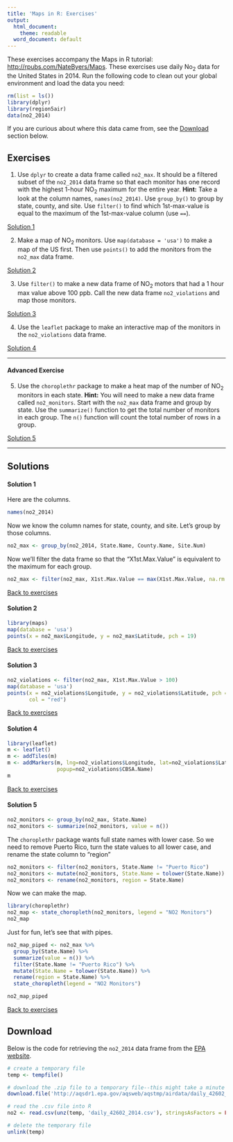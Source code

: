 ```yaml
---
title: 'Maps in R: Exercises'
output:
  html_document:
    theme: readable
  word_document: default
---
```


These exercises accompany the Maps in R tutorial: 
<a href="http://rpubs.com/NateByers/Maps" target="_blank">
http://rpubs.com/NateByers/Maps</a>. These exercises use daily No~2~ data for the
United States in 2014. Run the following code to clean out your global
environment and load the data you need:

```r
rm(list = ls())
library(dplyr)
library(region5air)
data(no2_2014)
```

If you are curious about  where this data came from, see the [Download](#download)
section below.

## Exercises {#ex}

1. Use `dplyr` to create a data frame called `no2_max`. It should be a filtered
subset of the `no2_2014` data frame so that each monitor has one record with 
the highest 1-hour NO~2~ maximum for the entire year. __Hint:__ Take a look at 
the column names, `names(no2_2014)`. Use `group_by()` to group by state, county,
and site. Use `filter()` to find which 1st-max-value is equal to the maximum of
the 1st-max-value column (use `==`).

[Solution 1](#ex1)

2. Make a map of NO~2~ monitors. Use `map(database = 'usa')` to make a map of the
US first. Then use `points()` to add the monitors from the `no2_max` data frame.


[Solution 2](#ex2)

3. Use `filter()` to make a new data frame of NO~2~ motors that had a 1 hour max
value above 100 ppb. Call the new data frame `no2_violations` and map those monitors.

[Solution 3](#ex3)

4. Use the `leaflet` package to make an interactive map of the monitors in the
`no2_violations` data frame.



[Solution 4](#ex4)

----------------------------------

#### Advanced Exercise

5. Use the `choroplethr` package to make a heat map of the number of NO~2~ 
monitors in each state. __Hint:__ You will need to make a new data frame called
`no2_monitors`. Start with the `no2_max` data frame and group by state. Use the
`summarize()` function to get the total number of monitors in each group. The `n()`
function will count the total number of rows in a group.

[Solution 5](#ex5)




--------------------------------------

## Solutions

#### Solution 1{#ex1}

Here are the columns.

```r
names(no2_2014)
```

Now we know the column names for state, county, and site. Let's group by those
columns.

```r
no2_max <- group_by(no2_2014, State.Name, County.Name, Site.Num)
```

Now we'll filter the data frame so that the "X1st.Max.Value" is equivalent to
the maximum for each group.

```r
no2_max <- filter(no2_max, X1st.Max.Value == max(X1st.Max.Value, na.rm = TRUE))
```


[Back to exercises](#ex)

#### Solution 2{#ex2}

```r
library(maps)
map(database = 'usa')
points(x = no2_max$Longitude, y = no2_max$Latitude, pch = 19)
```

[Back to exercises](#ex)

#### Solution 3{#ex3}

```r
no2_violations <- filter(no2_max, X1st.Max.Value > 100)
map(database = 'usa')
points(x = no2_violations$Longitude, y = no2_violations$Latitude, pch = 19,
       col = "red")
```


[Back to exercises](#ex)

#### Solution 4{#ex4}


```r
library(leaflet)
m <- leaflet()
m <- addTiles(m)
m <- addMarkers(m, lng=no2_violations$Longitude, lat=no2_violations$Latitude, 
                popup=no2_violations$CBSA.Name)
m
```


[Back to exercises](#ex)

#### Solution 5{#ex5}

```r
no2_monitors <- group_by(no2_max, State.Name)
no2_monitors <- summarize(no2_monitors, value = n())
```

The `choroplethr` package wants full state names with lower case. So we need to
remove Puerto Rico, turn the state values to all lower case, and rename the state
column to "region"

```r
no2_monitors <- filter(no2_monitors, State.Name != "Puerto Rico")
no2_monitors <- mutate(no2_monitors, State.Name = tolower(State.Name))
no2_monitors <- rename(no2_monitors, region = State.Name)
```

Now we can make the map.

```r
library(choroplethr)
no2_map <- state_choropleth(no2_monitors, legend = "NO2 Monitors")
no2_map
```

Just for fun, let's see that with pipes.

```r
no2_map_piped <- no2_max %>%
  group_by(State.Name) %>%
  summarize(value = n()) %>%
  filter(State.Name != "Puerto Rico") %>%
  mutate(State.Name = tolower(State.Name)) %>%
  rename(region = State.Name) %>%
  state_choropleth(legend = "NO2 Monitors")

no2_map_piped
```

[Back to exercises](#ex)

## Download {#download}

Below is the code for retrieving the `no2_2014` data frame from the 
<a href="http://aqsdr1.epa.gov/aqsweb/aqstmp/airdata/download_files.html" target="_blank">
EPA website</a>.

```r
# create a temporary file
temp <- tempfile()

# download the .zip file to a temporary file--this might take a minute or two
download.file('http://aqsdr1.epa.gov/aqsweb/aqstmp/airdata/daily_42602_2014.zip', temp)

# read the .csv file into R
no2 <- read.csv(unz(temp, 'daily_42602_2014.csv'), stringsAsFactors = FALSE)

# delete the temporary file
unlink(temp)
```

